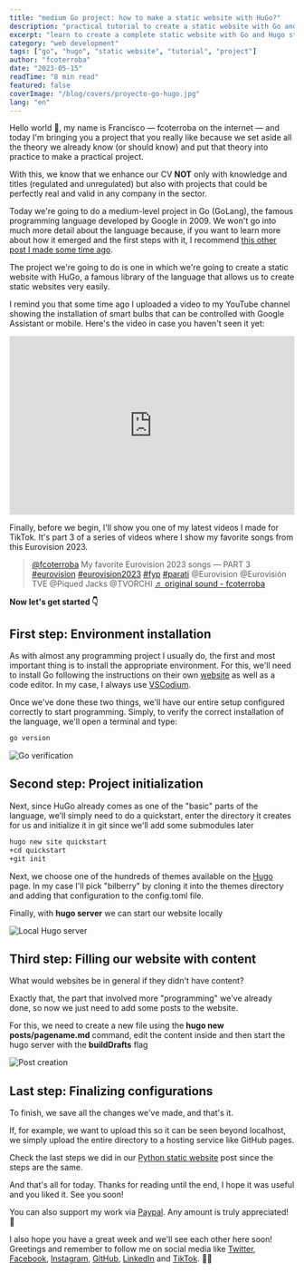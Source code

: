 ```yaml
---
title: "medium Go project: how to make a static website with HuGo?"
description: "practical tutorial to create a static website with Go and Hugo, from installation to deployment."
excerpt: "learn to create a complete static website with Go and Hugo step by step, including configuration, content and deployment."
category: "web development"
tags: ["go", "hugo", "static website", "tutorial", "project"]
author: "fcoterroba"
date: "2023-05-15"
readTime: "8 min read"
featured: false
coverImage: "/blog/covers/proyecto-go-hugo.jpg"
lang: "en"
---
```


Hello world 👋, my name is Francisco — fcoterroba on the internet — and today I'm bringing you a project that you really like because we set aside all the theory we already know (or should know) and put that theory into practice to make a practical project.

With this, we know that we enhance our CV **NOT** only with knowledge and titles (regulated and unregulated) but also with projects that could be perfectly real and valid in any company in the sector.

Today we're going to do a medium-level project in Go (GoLang), the famous programming language developed by Google in 2009. We won't go into much more detail about the language because, if you want to learn more about how it emerged and the first steps with it, I recommend [this other post I made some time ago](https://fcoterroba.com/go-que-lenguaje-donde-primer-contacto).

The project we're going to do is one in which we're going to create a static website with HuGo, a famous library of the language that allows us to create static websites very easily.

I remind you that some time ago I uploaded a video to my YouTube channel showing the installation of smart bulbs that can be controlled with Google Assistant or mobile. Here's the video in case you haven't seen it yet:

<iframe src="https://www.youtube.com/embed/RiCPuDhFbwI" allow="accelerometer; autoplay; encrypted-media; gyroscope; picture-in-picture" allowfullscreen width="100%" height="315" frameborder="0"></iframe>

Finally, before we begin, I'll show you one of my latest videos I made for TikTok. It's part 3 of a series of videos where I show my favorite songs from this Eurovision 2023.

<blockquote class="tiktok-embed" cite="https://www.tiktok.com/@fcoterroba/video/7230585400044096795" data-video-id="7230585400044096795" style="max-width: 605px;min-width: 325px;">
  <section>
    <a target="_blank" title="@fcoterroba" href="https://www.tiktok.com/@fcoterroba?refer=embed" rel="noopener noreferrer">@fcoterroba</a>
    My favorite Eurovision 2023 songs — PART 3
    <a title="eurovision" target="_blank" href="https://www.tiktok.com/tag/eurovision?refer=embed" rel="noopener noreferrer">#eurovision</a>
    <a title="eurovision2023" target="_blank" href="https://www.tiktok.com/tag/eurovision2023?refer=embed" rel="noopener noreferrer">#eurovision2023</a>
    <a title="fyp" target="_blank" href="https://www.tiktok.com/tag/fyp?refer=embed" rel="noopener noreferrer">#fyp</a>
    <a title="parati" target="_blank" href="https://www.tiktok.com/tag/parati?refer=embed" rel="noopener noreferrer">#parati</a>
    @Eurovision @Eurovisión TVE @Piqued Jacks @TVORCHI
    <a target="_blank" title="♬ original sound - fcoterroba" href="https://www.tiktok.com/music/original-sound-7230585436404534043?refer=embed" rel="noopener noreferrer">♬ original sound - fcoterroba</a>
  </section>
</blockquote>
<script async src="https://www.tiktok.com/embed.js"></script>

**Now let's get started 👇**

## First step: Environment installation

As with almost any programming project I usually do, the first and most important thing is to install the appropriate environment. For this, we'll need to install Go following the instructions on their own [website](https://go.dev/dl/) as well as a code editor. In my case, I always use [VSCodium](https://vscodium.com/).

Once we've done these two things, we'll have our entire setup configured correctly to start programming. Simply, to verify the correct installation of the language, we'll open a terminal and type:

```bash
go version
```

![Go verification](/blog/go-hugo/imagen.png)

## Second step: Project initialization

Next, since HuGo already comes as one of the "basic" parts of the language, we'll simply need to do a quickstart, enter the directory it creates for us and initialize it in git since we'll add some submodules later

```bash
hugo new site quickstart
+cd quickstart
+git init
```

Next, we choose one of the hundreds of themes available on the [Hugo](https://themes.gohugo.io/) page. In my case I'll pick "bilberry" by cloning it into the themes directory and adding that configuration to the config.toml file.

Finally, with **hugo server** we can start our website locally

![Local Hugo server](/blog/go-hugo/image-1.png)

## Third step: Filling our website with content

What would websites be in general if they didn't have content?

Exactly that, the part that involved more "programming" we've already done, so now we just need to add some posts to the website.

For this, we need to create a new file using the **hugo new posts/pagename.md** command, edit the content inside and then start the hugo server with the **buildDrafts** flag

![Post creation](/blog/go-hugo/image-2.png)

## Last step: Finalizing configurations

To finish, we save all the changes we've made, and that's it.

If, for example, we want to upload this so it can be seen beyond localhost, we simply upload the entire directory to a hosting service like GitHub pages.

Check the last steps we did in our [Python static website](https://fcoterroba.com/proyecto-python-medio-hacer-web-estatica-pelican) post since the steps are the same.

And that's all for today. Thanks for reading until the end, I hope it was useful and you liked it. See you soon!

You can also support my work via [Paypal](https://www.paypal.com/paypalme/fcoterroba). Any amount is truly appreciated! 🙂

I also hope you have a great week and we'll see each other here soon! Greetings and remember to follow me on social media like [Twitter](https://twitter.com/fcoterroba), [Facebook](https://www.facebook.com/fcoterroba), [Instagram](https://www.instagram.com/fcoterroba/), [GitHub](https://www.github.com/fcoterroba), [LinkedIn](https://www.linkedin.com/in/fcoterroba/) and [TikTok](https://www.tiktok.com/@fcoterroba). 🤟🏻
